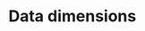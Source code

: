 # Data dimensions {#DimensionSection}

<!-- ### Data type -->

<!-- Longline fleets operating in the high seas shall provide provisional data for the previous year no later than 30 June. Final data shall be submitted no later than 30 December. All other fleets (including supply vessels) shall submit their final data for the previous year no later -->
<!-- than 30 June. -->

<!-- ### Data sources -->

<!-- Indicates where and by whom the information used to monitor fishing activities for the estimation of fisheries statistics is collected (e.g. Amounts as recorded in the vessel fishing logbook, Catch-and-effort data collected by scientific observers, Individual fish lengths /weights monitored at the landing place by staff from research institutions) -->

<!-- ### Data processing -->

<!-- Refers to the type of processing or estimation method applied to raw information (e.g. Retained catches derived from catch assessment survey data, Catch-and-effort by species adjusted by using the size samples available for each trip (or alternative time-area strata), Total enumeration of individual fish lengths /weights (no estimation required). -->

<!-- ### Data raising -->

<!-- Call for the level of raising applied to the data, to understand the level of representativeness that this data have with respect to the total catches and effort. -->

<!-- ### Coverage rate -->

<!-- Refers to metrics used to determine the proportion that the amount of fish (number or weight) or fishing effort monitored (sampled) represents of the total (number or weight) or estimated fishing effort of each stratum for a given dataset. -->

<!-- ### Data type -->

<!-- Longline fleets operating in the high seas shall provide provisional data for the previous year no later than 30 June. Final data shall be submitted no later than 30 December. All other fleets (including supply vessels) shall submit their final data for the previous year no later -->
<!-- than 30 June. -->

<!-- ### Data sources -->

<!-- Indicates where and by whom the information used to monitor fishing activities for the estimation of fisheries statistics is collected (e.g. Amounts as recorded in the vessel fishing logbook, Catch-and-effort data collected by scientific observers, Individual fish lengths /weights monitored at the landing place by staff from research institutions) -->

<!-- ### Data processing -->

<!-- Refers to the type of processing or estimation method applied to raw information (e.g. Retained catches derived from catch assessment survey data, Catch-and-effort by species adjusted by using the size samples available for each trip (or alternative time-area strata), Total enumeration of individual fish lengths /weights (no estimation required). -->

<!-- ### Data raising -->

<!-- Call for the level of raising applied to the data, to understand the level of representativeness that this data have with respect to the total catches and effort. -->

<!-- ### Coverage rate -->

<!-- Refers to metrics used to determine the proportion that the amount of fish (number or weight) or fishing effort monitored (sampled) represents of the total (number or weight) or estimated fishing effort of each stratum for a given dataset. -->
